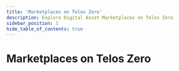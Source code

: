 ---
title: 'Marketplaces on Telos Zero'
description: Explore Digital Asset Marketplaces on Telos Zero
sidebar_position: 1
hide_table_of_contents: true
---


# Marketplaces on Telos Zero

<div class="cards-display">
    <Card
        title='AreaX NFT'
        linkUrl='/digital-assets/digital-asset-marketplaces/zero/areaX/'
        imageUrl={require('/static/img/areax.jpeg').default}
        descriptionText='Learn More'
        animateContent={false}
    />
    <Card
        title='NeftyBlocks'
        linkUrl='/digital-assets/digital-asset-marketplaces/zero/neftyblocks/'
        imageUrl={require('/static/img/neftyblocks.png').default}
        descriptionText='Learn More'
        animateContent={false}
    />
</div>  